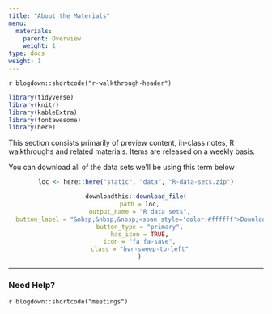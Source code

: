 ```yaml
---
title: "About the Materials"
menu:
  materials:
    parent: Overview
    weight: 1
type: docs
weight: 1
---
```


`r blogdown::shortcode("r-walkthrough-header")`

```r
library(tidyverse)
library(knitr)
library(kableExtra)
library(fontawesome)
library(here)
```

This section consists primarily of preview content, in-class notes, R walkthroughs and related materials. Items are released on a weekly basis.

You can download all of the data sets we'll be using this term below

<center>
```r
loc <- here::here("static", "data", "R-data-sets.zip")

downloadthis::download_file(
  path = loc,
  output_name = "R data sets",
  button_label = "&nbsp;&nbsp;&nbsp;<span style='color:#ffffff'>Download</span>",
  button_type = "primary",
  has_icon = TRUE,
  icon = "fa fa-save",
  class = "hvr-sweep-to-left"
  )
```
</center>

<hr />

### Need Help?

`r blogdown::shortcode("meetings")`
